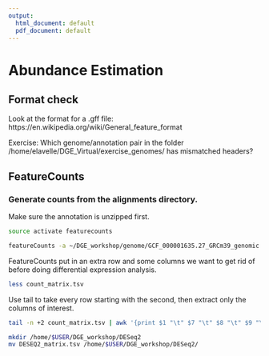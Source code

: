 ```yaml
---
output:
  html_document: default
  pdf_document: default
---
```

# Abundance Estimation

## Format check

Look at the format for a .gff file: https://en.wikipedia.org/wiki/General_feature_format

Exercise: Which genome/annotation pair in the folder /home/elavelle/DGE_Virtual/exercise_genomes/ has mismatched headers?

## FeatureCounts

### Generate counts from the alignments directory. {-}

Make sure the annotation is unzipped first.

```bash

source activate featurecounts

featureCounts -a ~/DGE_workshop/genome/GCF_000001635.27_GRCm39_genomic.gff -o /home/$USER/DGE_workshop/count_matrix.tsv --largestOverlap -M --primary -T 10 -g gene *.bam
```

FeatureCounts put in an extra row and some columns we want to get rid of before doing differential expression analysis.

```bash
less count_matrix.tsv
```

Use tail to take every row starting with the second, then extract only the columns of interest.

```bash
tail -n +2 count_matrix.tsv | awk '{print $1 "\t" $7 "\t" $8 "\t" $9 "\t" $10 "\t" $11 "\t" $12 "\t" $13 "\t" $14 "\t" $15 "\t" $16 "\t" $17 "\t" $18}' > DESEQ2_matrix.tsv
```

```bash
mkdir /home/$USER/DGE_workshop/DESeq2
mv DESEQ2_matrix.tsv /home/$USER/DGE_workshop/DESeq2/
```






